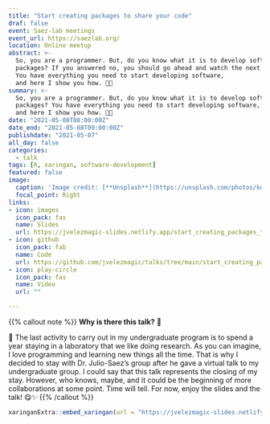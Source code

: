 ```yaml
---
title: "Start creating packages to share your code"
draf: false
event: Saez-lab meetings
event_url: https://saezlab.org/
location: Online meetup
abstract: >-
  So, you are a programmer. But, do you know what it is to develop software
  packages? If you answered no, you should go ahead and watch the next talk.
  You have everything you need to start developing software,
  and here I show you how. 🤯🎯
summary: >-
  So, you are a programmer. But, do you know what it is to develop software
  packages? You have everything you need to start developing software,
  and here I show you how. 🤯🎯
date: "2021-05-08T08:00:00Z"
date_end: "2021-05-08T09:00:00Z"
publishdate: "2021-05-07"
all_day: false
categories:
  - talk
tags: [R, xaringan, software-development]
featured: false
image:
  caption: 'Image credit: [**Unsplash**](https://unsplash.com/photos/kdHOdg1Bi3U)'
  focal_point: Right
links:
- icon: images
  icon_pack: fas
  name: Slides
  url: https://jvelezmagic-slides.netlify.app/start_creating_packages_to_share_your_code/#1
- icon: github
  icon_pack: fab
  name: Code
  url: https://github.com/jvelezmagic/talks/tree/main/start_creating_packages_to_share_your_code
- icon: play-circle
  icon_pack: fas
  name: Video
  url: ""

---
```


{{% callout note %}}
**Why is there this talk?** 🤔  

🐾 The last activity to carry out in my undergraduate program is to spend a year
staying in a laboratory that we like doing research. As you can imagine, I love
programming and learning new things all the time. That is why I decided to stay
with Dr. Julio-Saez's group after he gave a virtual talk to my undergraduate
group. I could say that this talk represents the closing of my stay. However,
who knows, maybe, and it could be the beginning of more collaborations at
some point. Time will tell. For now, enjoy the slides and the talk! 😋✨
{{% /callout %}}


```r
xaringanExtra::embed_xaringan(url = "https://jvelezmagic-slides.netlify.app/start_creating_packages_to_share_your_code/#1")
```
